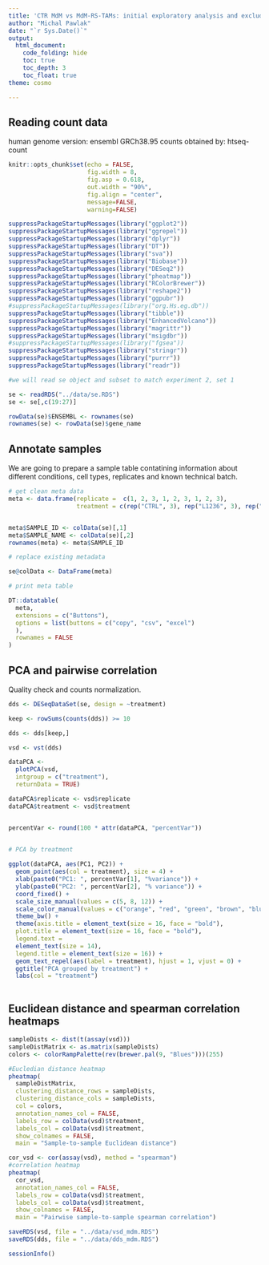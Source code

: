 ```yaml
---
title: 'CTR MdM vs MdM-RS-TAMs: initial exploratory analysis and excluding outliers'
author: "Michal Pawlak"
date: "`r Sys.Date()`"
output: 
  html_document:
    code_folding: hide
    toc: true
    toc_depth: 3
    toc_float: true
theme: cosmo

---
```


## Reading count data

human genome version: ensembl GRCh38.95
counts obtained by: htseq-count

```r
knitr::opts_chunk$set(echo = FALSE, 
                      fig.width = 8,
                      fig.asp = 0.618,
                      out.width = "90%",
                      fig.align = "center",
                      message=FALSE, 
                      warning=FALSE)

suppressPackageStartupMessages(library("ggplot2"))
suppressPackageStartupMessages(library("ggrepel"))
suppressPackageStartupMessages(library("dplyr"))
suppressPackageStartupMessages(library("DT"))
suppressPackageStartupMessages(library("sva"))
suppressPackageStartupMessages(library("Biobase"))
suppressPackageStartupMessages(library("DESeq2"))
suppressPackageStartupMessages(library("pheatmap"))
suppressPackageStartupMessages(library("RColorBrewer"))
suppressPackageStartupMessages(library("reshape2"))
suppressPackageStartupMessages(library("ggpubr"))
#suppressPackageStartupMessages(library("org.Hs.eg.db"))
suppressPackageStartupMessages(library("tibble"))
suppressPackageStartupMessages(library("EnhancedVolcano"))
suppressPackageStartupMessages(library("magrittr"))
suppressPackageStartupMessages(library("msigdbr"))
#suppressPackageStartupMessages(library("fgsea"))
suppressPackageStartupMessages(library("stringr"))
suppressPackageStartupMessages(library("purrr"))
suppressPackageStartupMessages(library("readr"))
```

```r
#we will read se object and subset to match experiment 2, set 1

se <- readRDS("../data/se.RDS")
se <- se[,c(19:27)]

rowData(se)$ENSEMBL <- rownames(se)
rownames(se) <- rowData(se)$gene_name

```

## Annotate samples

We are going to prepare a sample table contatining information about different conditions, cell types, replicates and known technical batch.

```r

# get clean meta data
meta <- data.frame(replicate =  c(1, 2, 3, 1, 2, 3, 1, 2, 3),
                   treatment = c(rep("CTRL", 3), rep("L1236", 3), rep("L428", 3)))


meta$SAMPLE_ID <- colData(se)[,1]
meta$SAMPLE_NAME <- colData(se)[,2]
rownames(meta) <- meta$SAMPLE_ID

# replace existing metadata

se@colData <- DataFrame(meta)

# print meta table

DT::datatable(
  meta,
  extensions = c("Buttons"),
  options = list(buttons = c("copy", "csv", "excel")
  ),
  rownames = FALSE
)
```

## PCA and pairwise correlation

Quality check and counts normalization.

```r

dds <- DESeqDataSet(se, design = ~treatment)

keep <- rowSums(counts(dds)) >= 10

dds <- dds[keep,]

vsd <- vst(dds)

dataPCA <-
  plotPCA(vsd,
  intgroup = c("treatment"),
  returnData = TRUE)

dataPCA$replicate <- vsd$replicate
dataPCA$treatment <- vsd$treatment


percentVar <- round(100 * attr(dataPCA, "percentVar"))
  

# PCA by treatment

ggplot(dataPCA, aes(PC1, PC2)) + 
  geom_point(aes(col = treatment), size = 4) + 
  xlab(paste0("PC1: ", percentVar[1], "%variance")) +
  ylab(paste0("PC2: ", percentVar[2], "% variance")) + 
  coord_fixed() + 
  scale_size_manual(values = c(5, 8, 12)) +
  scale_color_manual(values = c("orange", "red", "green", "brown", "blue", "violet", "grey")) + 
  theme_bw() +
  theme(axis.title = element_text(size = 16, face = "bold"),
  plot.title = element_text(size = 16, face = "bold"),
  legend.text =
  element_text(size = 14),
  legend.title = element_text(size = 16)) + 
  geom_text_repel(aes(label = treatment), hjust = 1, vjust = 0) + 
  ggtitle("PCA grouped by treatment") +
  labs(col = "treatment")
  
```

## Euclidean distance and spearman correlation heatmaps 

```r
sampleDists <- dist(t(assay(vsd)))
sampleDistMatrix <- as.matrix(sampleDists)
colors <- colorRampPalette(rev(brewer.pal(9, "Blues")))(255)

#Eucledian distance heatmap
pheatmap(
  sampleDistMatrix,
  clustering_distance_rows = sampleDists,
  clustering_distance_cols = sampleDists,
  col = colors,
  annotation_names_col = FALSE,
  labels_row = colData(vsd)$treatment,
  labels_col = colData(vsd)$treatment,
  show_colnames = FALSE,
  main = "Sample-to-sample Euclidean distance")

cor_vsd <- cor(assay(vsd), method = "spearman")
#correlation heatmap
pheatmap(
  cor_vsd,
  annotation_names_col = FALSE,
  labels_row = colData(vsd)$treatment,
  labels_col = colData(vsd)$treatment,
  show_colnames = FALSE,
  main = "Pairwise sample-to-sample spearman correlation")

saveRDS(vsd, file = "../data/vsd_mdm.RDS")
saveRDS(dds, file = "../data/dds_mdm.RDS")
```


```r
sessionInfo()
```



